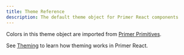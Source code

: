 ```yaml
---
title: Theme Reference
description: The default theme object for Primer React components
---
```



Colors in this theme object are imported from [Primer Primitives](https://primer.style/primitives/colors).

<ThemeReferenceTree themeData={theme} />

<Note>

See [Theming](/guides/react/theming) to learn how theming works in Primer React.

</Note>
